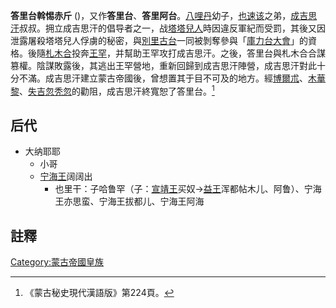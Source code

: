 '''答里台斡惕赤斤''' ({{mong|m=ᠪᠠᠷᠲᠠᠨ<br>ᠪᠠᠭᠠᠲᠤᠷ|k=Даридай отчигин}})，又作'''答里台'''、'''答里阿台'''。[[八哩丹|八哩丹]]幼子，[[也速该|也速该]]之弟，[[成吉思汗|成吉思汗]]叔叔。拥立成吉思汗的倡导者之一，战[[塔塔兒人|塔塔兒人]]時因違反軍紀而受罰，其後又因泄露屠殺塔塔兒人俘虜的秘密，與[[別里古台|別里古台]]一同被剝奪參與「[[庫力台大會|庫力台大會]]」的資格。後隨[[札木合|札木合]]投奔[[王罕|王罕]]，并幫助王罕攻打成吉思汗。之後，答里台與札木合合謀篡權。陰謀敗露後，其逃出王罕營地，重新回歸到成吉思汗陣營，成吉思汗對此十分不滿。成吉思汗建立蒙古帝國後，曾想置其于目不可及的地方。經[[博爾朮|博爾朮]]、[[木華黎|木華黎]]、[[失吉忽秃忽|失吉忽秃忽]]的勸阻，成吉思汗終寬恕了答里台。<ref>《蒙古秘史現代漢語版》第224頁。</ref>
==后代==
* 大纳耶耶
**小哥
**[[宁海王|宁海王]]阔阔出
***也里干：子哈鲁罕（子：[[宣靖王|宣靖王]]买奴→[[益王|益王]]浑都帖木儿、阿鲁）、宁海王亦思蛮、宁海王拔都儿、宁海王阿海

== 註釋 ==
{{reflist}}

[[Category:蒙古帝國皇族|Category:蒙古帝國皇族]]
